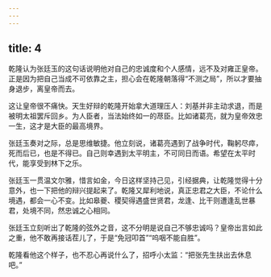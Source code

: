 ```yaml
---
---
---
```

title: 4
---



乾隆认为张廷玉的这句话说明他对自己的忠诚度和个人感情，远不及对雍正皇帝。正是因为把自己当成不可依靠之主，担心会在乾隆朝落得“不测之局”，所以才要抽身退步，离皇帝而去。

这让皇帝很不痛快。天生好辩的乾隆开始拿大道理压人：刘基并非主动求退，而是被明太祖罢斥回乡。为人臣者，当法始终如一的荩臣。比如诸葛亮，就为皇帝效忠一生，这才是大臣的最高境界。

张廷玉奏对之际，总是思维敏捷。他立刻说，诸葛亮遇到了战争时代，鞠躬尽瘁，死而后已，也是不得已。自己则幸遇到太平明主，不可同日而语。希望在太平时代，能享受到林下之乐。

张廷玉一贯温文尔雅，惜言如金，今日这样坚持己见，引经据典，让乾隆觉得十分意外，也一下把他的辩兴提起来了。乾隆又犀利地说，真正忠君之大臣，不论什么境遇，都会一心不变。比如皋夔、稷契得遇盛世贤君，龙逢、比干则遭逢乱世暴君，处境不同，然忠诚之心相同。

张廷玉立刻听出了乾隆的弦外之音，这不分明是说自己不够忠诚吗？皇帝出言如此之重，他不敢再接话茬儿了，于是“免冠叩首”“呜咽不能自胜”。

乾隆看他这个样子，也不忍心再说什么了，招呼小太监：“把张先生扶出去休息吧。”
